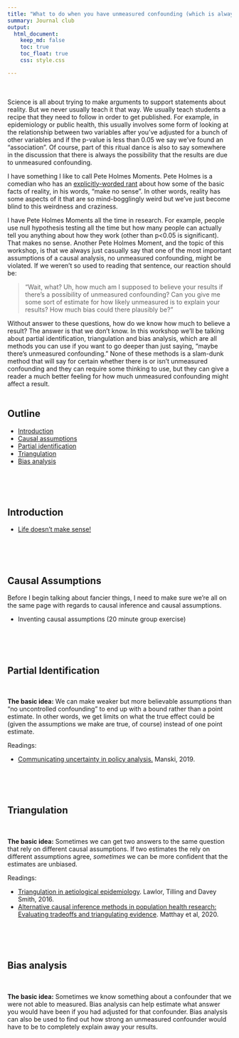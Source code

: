 ```yaml
---
title: "What to do when you have unmeasured confounding (which is always)"
summary: Journal club
output:
  html_document:
    keep_md: false
    toc: true
    toc_float: true
    css: style.css

---
```


</br>
</br>
Science is all about trying to make arguments to support statements about reality. But we never usually teach it that way. We usually teach students a recipe that they need to follow in order to get published. For example, in epidemiology or public health, this usually involves some form of looking at the relationship between two variables after you've adjusted for a bunch of other variables and if the p-value is less than 0.05 we say we've found an "association". Of course, part of this ritual dance is also to say somewhere in the discussion that there is always the possibility that the results are due to unmeasured confounding.

I have something I like to call Pete Holmes Moments. Pete Holmes is a comedian who has an [explicitly-worded rant](https://www.youtube.com/watch?v=OyDpS-GftCk) about how some of the basic facts of reality, in his words, "make no sense". In other words, reality has some aspects of it that are so mind-bogglingly weird but we've just become blind to this weirdness and craziness. 

I have Pete Holmes Moments all the time in research. For example, people use null hypothesis testing all the time but how many people can actually tell you anything about how they work (other than p<0.05 is significant). That makes no sense. Another Pete Holmes Moment, and the topic of this workshop, is that we always just casually say that one of the most important assumptions of a causal analysis, no unmeasured confounding, might be violated. If we weren't so used to reading that sentence, our reaction should be:

> "Wait, what? Uh, how much am I supposed to believe your results if there's a possibility of unmeasured confounding? Can you give me some sort of estimate for how likely unmeasured is to explain your results? How much bias could there plausibly be?"

Without answer to these questions, how do we know how much to believe a result? The answer is that we don't know. In this workshop we'll be talking about partial identification, triangulation and bias analysis, which are all methods you can use if you want to go deeper than just saying, "maybe there's unmeasured confounding." None of these methods is a slam-dunk method that will say for certain whether there is or isn't unmeasured confounding and they can require some thinking to use, but they can give a reader a much better feeling for how much unmeasured confounding might affect a result.
</br>
</br>

## Outline

- [Introduction](#intro)
- [Causal assumptions](#assumptions)
- [Partial identification](#partial)
- [Triangulation](#triangulation)
- [Bias analysis](#bias_analysis)


</br>
</br>
</br>







## Introduction{#intro}

- [Life doesn't make sense!](https://www.youtube.com/watch?v=OyDpS-GftCk)


   
</br>
</br>
</br>
     



## Causal Assumptions{#assumptions}

Before I begin talking about fancier things, I need to make sure we're all on the same page with regards to causal inference and causal assumptions. 

- Inventing causal assumptions (20 minute group exercise)


</br>
</br>
</br>

## Partial Identification{#partial}

</br>

**The basic idea:** We can make weaker but more believable assumptions than "no uncontrolled confounding" to end up with a bound rather than a point estimate. In other words, we get limits on what the true effect could be (given the assumptions we make are true, of course) instead of one point estimate.

Readings:

- [Communicating uncertainty in policy analysis.](https://www.pnas.org/doi/pdf/10.1073/pnas.1722389115) Manski, 2019.

</br>
</br>
</br>


## Triangulation {#triangulation}

</br>

**The basic idea:** Sometimes we can get two answers to the same question that rely on different causal assumptions. If two estimates the rely on different assumptions agree, _sometimes_ we can be more confident that the estimates are unbiased.

Readings:  

- [Triangulation in aetiological epidemiology](https://www.ncbi.nlm.nih.gov/pmc/articles/PMC5841843/). Lawlor, Tilling and Davey Smith, 2016.
- [Alternative causal inference methods in population health research: Evaluating tradeoffs and triangulating evidence](https://www.sciencedirect.com/science/article/pii/S2352827319301545). Matthay et al, 2020.

</br>
</br>
</br>

## Bias analysis{#bias_analysis}

</br>

**The basic idea:** Sometimes we know something about a confounder that we were not able to measured. Bias analysis can help estimate what answer you would have been if you had adjusted for that confounder. Bias analysis can also be used to find out how strong an unmeasured confounder would have to be to completely explain away your results. 
